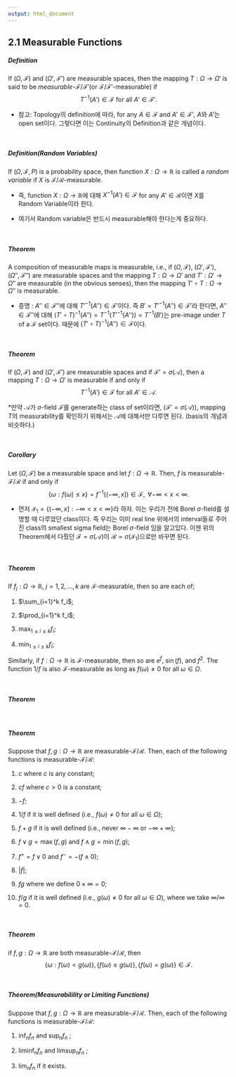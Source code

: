 ```yaml
---
output: html_document
---
```


## 2.1 Measurable Functions

##### Definition
If $(\Omega, \mathcal{F})$ and  $(\Omega', \mathcal{F}')$ are measurable spaces, then the mapping $T:\Omega \rightarrow \Omega'$ is said to be *measurable-*$\mathcal{F}/\mathcal{F}'$(or $\mathcal{F}/\mathcal{F}'$-measurable) if
$$
T^{-1}(A')\in \mathcal{F} \mbox{ for all } A' \in \mathcal{F}'. 
$$


* 참고: Topology의 definition에 따라, for any $A\in \mathcal{F}$ and $A'\in \mathcal{F'}$, $A$와 $A'$는 open set이다.
        그렇다면 이는 Continuity의 Definition과 같은 개념이다.
        
&nbsp;&nbsp;

##### Definition(Random Variables)
If $(\Omega, \mathcal{F}, P)$ is a probability space, then function $X:\Omega\rightarrow \mathbb{R}$ is called a *random variable* if $X$ is $\mathcal{F}/\mathcal{R}$-measurable.

* 즉, function $X:\Omega\rightarrow \mathbb{R}$에 대해 $X^{-1}(A')\in \mathcal{F}$ for any $A'\in \mathcal{R}$이면 $X$를 Random Variable이라 한다. 

* 여기서 Random variable은 반드시 measurable해야 한다는게 중요하다.

&nbsp;&nbsp;

##### Theorem
A composition of measurable maps is measurable, i.e., if $(\Omega, \mathcal{F})$, $(\Omega', \mathcal{F}')$, $(\Omega'', \mathcal{F}'')$ are measurable spaces and the mapping $T:\Omega\rightarrow \Omega'$ and $T':\Omega'\rightarrow \Omega''$ are measurable (in the obvious senses), then the mapping $T'\circ T:\Omega\rightarrow \Omega''$ is measurable.

* 증명 : $A'' \in \mathcal{F}''$에 대해 $T'^{-1}(A'') \in \mathcal{F}'$이다. 즉 $B'=T'^{-1}(A'') \in \mathcal{F}'$라 한다면, $A'' \in \mathcal{F}''$에 대해 $(T'\circ T)^{-1}(A'')=T^{-1}(T'^{-1}(A''))=T^{-1}(B')$는 pre-image under $T$ of a $\mathcal{F}$ set이다. 때문에 $(T'\circ T)^{-1}(A'') \in \mathcal{F}$이다.
  

&nbsp;&nbsp;

##### Theorem
If $(\Omega, \mathcal{F})$ and $(\Omega', \mathcal{F}')$ are measurable spaces and if $\mathcal{F}'=\sigma(\mathcal{A})$, then a mapping $T:\Omega \rightarrow \Omega'$ is measurable if and only if
$$
T^{-1}(A')\in \mathcal{F} \mbox{ for all  } A' \in \mathcal{A}.
$$

*만약 $\mathcal{A}$가 $\sigma$-field $\mathcal{F}$를 generate하는 class of set이라면, ($\mathcal{F}'=\sigma(\mathcal{A})$), mapping $T$의 measurability를 확인하기 위해서는 $\mathcal{A}$에 대해서만 다루면 된다. (basis의 개념과 비슷하다.)

&nbsp;&nbsp;

##### Corollary
Let $(\Omega, \mathcal{F})$  be a measurable space and let $f:\Omega \rightarrow \mathbb{R}$. Then, $f$ is measurable-$\mathcal{F}/\mathcal{R}$ if and only if
$$
\{\omega: f(\omega)\le x\}= f^{-1}((-\infty,x])\in \mathcal{F},\mbox{ } \forall -\infty<x<\infty.
$$

* 먼저 $\mathcal{I}_1 =\{(-\infty,x]:-\infty<x<\infty\}$라 하자. 이는 우리가 전에 Borel $\sigma$-field를 설명할 때 다루었던 class이다. 즉 우리는 이미 real line 위에서의 interval들로 주어진 class의 smallest sigma field는 Borel $\sigma$-field 임을 알고있다. 이젠 위의 Theorem에서 다뤘던 $\mathcal{F}=\sigma(\mathcal{A})$이 $\mathcal{R}=\sigma(\mathcal{I_1})$으로만 바꾸면 된다.

&nbsp;&nbsp;

##### Theorem
If $f_j:\Omega\rightarrow \mathbb{R}$, $j=1,2,\ldots,k$ are $\mathcal{F}$-measurable, then so are each of;

1. $\sum_{i=1}^k f_i$;

2. $\prod_{i=1}^k f_i$;

3. $\max_{1\le i\le k} f_i$;

4. $\min_{1\le i\le k} f_i$;

Similarly, if $f:\Omega\rightarrow \mathbb{R}$ is $\mathcal{F}$-measurable, then so are $e^f$, $\sin(f)$, and $f^2$. The function $1/f$ is also $\mathcal{F}$-measurable as long as $f(\omega)\ne 0$ for all $\omega \in \Omega$.



&nbsp;&nbsp;

##### Theorem


&nbsp;&nbsp;

##### Theorem 
Suppose that $f,g:\Omega\rightarrow \mathbb{R}$ are measurable-$\mathcal{F}/\mathcal{R}$. Then, each of the following functions is measurable-$\mathcal{F}/\mathcal{R}$:

1. $c$ where $c$ is any constant;

2. $cf$ where $c>0$ is a constant;

3. $-f$;

4. $1/f$ if it is well defined (i.e., $f(\omega)\ne 0$ for all $\omega \in \Omega$);

5. $f+g$ if it is well defined (i.e., never $\infty-\infty$ or $-\infty+\infty$);

6. $f\vee g =\max(f,g)$ and $f \wedge g= \min(f,g)$;

7. $f^+=f\vee 0$ and $f^-=-(f\wedge 0)$;

8. $|f|$;

9. $fg$ where we define $0\times \infty=0$;

10. $f/g$ if it is well defined (i.e., $g(\omega)\ne 0$ for all $\omega \in \Omega$), where we take $\infty/\infty=0$.





&nbsp;&nbsp;

##### Theorem 
if $f,g:\Omega \rightarrow \mathbb{R}$ are both measurable-$\mathcal{F}/\mathcal{R}$, then
$$
\{\omega: f(\omega)<g(\omega) \}, \{f(\omega)\le g(\omega) \}, \{f(\omega)=g(\omega)\}\in \mathcal{F}.
$$



&nbsp;&nbsp;

##### Theorem(Measurabilility or Limiting Functions)
Suppose that $f,g:\Omega\rightarrow \mathbb{R}$ are measurable-$\mathcal{F}/\mathcal{R}$. Then, each of the following functions is measurable-$\mathcal{F}/\mathcal{R}$:

1. $\inf_n f_n$ and $\sup_n f_n$  ;

2. $\liminf_n f_n$ and $\limsup_n f_n$ ;

3. $\lim_n f_n$ if it exists.